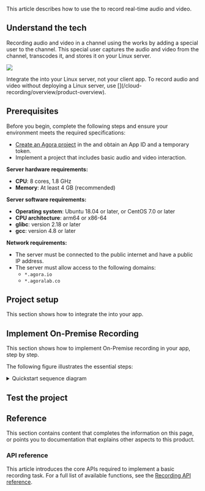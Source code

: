 
This article describes how to use the <Vg k="OPREC_SDK" /> to record real-time audio and video.

## Understand the tech

Recording audio and video in a channel using the <Vg k="OPREC_SDK" /> works by adding a special user to the <Vg k="VSDK" /> channel. This special user captures the audio and video from the channel, transcodes it, and stores it on your Linux server.

![](\images/on-premise-recording/quickstart.svg)

<Admonition type="info">
Integrate the <Vg k="OPREC_SDK" /> into your Linux server, not your client app. To record audio and video without deploying a Linux server, use <Vg k="COMPANY" /> [<Vg k="CREC" />](/cloud-recording/overview/product-overview).
</Admonition>

## Prerequisites

Before you begin, complete the following steps and ensure your environment meets the required specifications:

* [Create an Agora project](/on-premise-recording/get-started/manage-agora-account#generate-temporary-token/) in the <Vg k="CONSOLE" /> and obtain an App ID and a temporary token.
* Implement a <Vg k="VSDK" /> project that includes basic audio and video interaction.

**Server hardware requirements:**

* **CPU**: 8 cores, 1.8 GHz
* **Memory**: At least 4 GB (recommended)

**Server software requirements:**

* **Operating system**: Ubuntu 18.04 or later, or CentOS 7.0 or later  
* **CPU architecture**: arm64 or x86-64  
* **glibc**: version 2.18 or later  
* **gcc**: version 4.8 or later

**Network requirements:**

* The server must be connected to the public internet and have a public IP address.
* The server must allow access to the following domains:
  * `*.agora.io`
  * `*.agoralab.co`

## Project setup

This section shows how to integrate the <Vpd k="SDK" /> into your app.

<ProjectSetup/>

## Implement On-Premise Recording

This section shows how to implement On-Premise recording in your app, step by step.

The following figure illustrates the essential steps:

<details>

<summary>Quickstart sequence diagram</summary>

![](\images\on-premise-recording/on-premise-recording-quickstart-logic-cpp.svg)
</details>

<ProjectImplement/>

## Test the project

<ProjectTest/>

## Reference

This section contains content that completes the information on this page, or points you to documentation that explains other aspects to this product.

### API reference

This article introduces the core APIs required to implement a basic recording task. For a full list of available functions, see the [Recording API reference](../reference/api).

